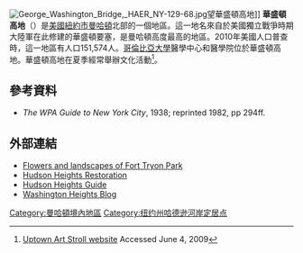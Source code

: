 {{about|美國紐約市地名|二戰後日本東京的駐日美軍設施|{{Link-ja|華盛頓高地 (駐日美軍設施)|ワシントンハイツ (在日米軍施設)}}}}
{{Location map|USA New York City|width=250|caption=在紐約市的位置}}
[[Image:George_Washington_Bridge,_HAER_NY-129-68.jpg|thumb]]望華盛頓高地]]
'''華盛頓高地'''（{{lang-en|Washington Heights}}）是[[美國|美國]][[紐約市|紐約市]][[曼哈頓|曼哈頓]]北部的一個地區。這一地名來自於美國獨立戰爭時期大陸軍在此修建的華盛頓要塞，是曼哈頓高度最高的地區。2010年美國人口普查時，這一地區有人口151,574人。[[哥倫比亞大學|哥倫比亞大學]]醫學中心和醫學院位於華盛頓高地。華盛頓高地在夏季經常舉辦文化活動<ref name="artstroll.com">[http://artstroll.com Uptown Art Stroll website] {{Wayback|url=http://artstroll.com/ |date=20141221134001 }} Accessed June 4, 2009</ref>。

==參考資料==
{{Reflist|colwidth=30em}}

*''The WPA Guide to New York City'', 1938; reprinted 1982, pp 294ff.
== 外部連結 ==
{{Commons category|Washington Heights, Manhattan}}
* [http://www.forttryonflowers.com/ Flowers and landscapes of Fort Tryon Park] {{Wayback|url=http://www.forttryonflowers.com/ |date=20210301230034 }}
* [https://web.archive.org/web/20110131084212/http://www.hudsonheightsrestoration.com/ Hudson Heights Restoration]
* [https://web.archive.org/web/20110403201553/http://hudsonheightsguide.com/ Hudson Heights Guide]
* [https://web.archive.org/web/20121216233730/http://elwash.com/ Washington Heights Blog]

{{NYC-stub}}

[[Category:曼哈頓境內地區|Category:曼哈頓境內地區]]
[[Category:纽约州哈德逊河岸定居点|Category:纽约州哈德逊河岸定居点]]